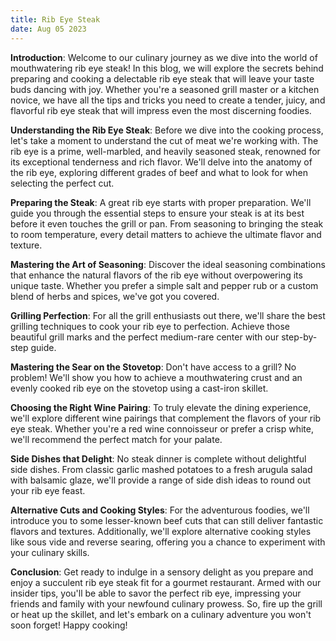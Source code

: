 ```yaml
---
title: Rib Eye Steak
date: Aug 05 2023
---
```


<b>Introduction</b>:
Welcome to our culinary journey as we dive into the world of mouthwatering rib eye steak! In this blog, we will explore the secrets behind preparing and cooking a delectable rib eye steak that will leave your taste buds dancing with joy. Whether you're a seasoned grill master or a kitchen novice, we have all the tips and tricks you need to create a tender, juicy, and flavorful rib eye steak that will impress even the most discerning foodies.

<b>Understanding the Rib Eye Steak</b>:
Before we dive into the cooking process, let's take a moment to understand the cut of meat we're working with. The rib eye is a prime, well-marbled, and heavily seasoned steak, renowned for its exceptional tenderness and rich flavor. We'll delve into the anatomy of the rib eye, exploring different grades of beef and what to look for when selecting the perfect cut.

<b>Preparing the Steak</b>:
A great rib eye starts with proper preparation. We'll guide you through the essential steps to ensure your steak is at its best before it even touches the grill or pan. From seasoning to bringing the steak to room temperature, every detail matters to achieve the ultimate flavor and texture.

<b>Mastering the Art of Seasoning</b>:
Discover the ideal seasoning combinations that enhance the natural flavors of the rib eye without overpowering its unique taste. Whether you prefer a simple salt and pepper rub or a custom blend of herbs and spices, we've got you covered.

<b>Grilling Perfection</b>:
For all the grill enthusiasts out there, we'll share the best grilling techniques to cook your rib eye to perfection. Achieve those beautiful grill marks and the perfect medium-rare center with our step-by-step guide.

<b>Mastering the Sear on the Stovetop</b>:
Don't have access to a grill? No problem! We'll show you how to achieve a mouthwatering crust and an evenly cooked rib eye on the stovetop using a cast-iron skillet.

<b>Choosing the Right Wine Pairing</b>:
To truly elevate the dining experience, we'll explore different wine pairings that complement the flavors of your rib eye steak. Whether you're a red wine connoisseur or prefer a crisp white, we'll recommend the perfect match for your palate.

<b>Side Dishes that Delight</b>:
No steak dinner is complete without delightful side dishes. From classic garlic mashed potatoes to a fresh arugula salad with balsamic glaze, we'll provide a range of side dish ideas to round out your rib eye feast.

<b>Alternative Cuts and Cooking Styles</b>:
For the adventurous foodies, we'll introduce you to some lesser-known beef cuts that can still deliver fantastic flavors and textures. Additionally, we'll explore alternative cooking styles like sous vide and reverse searing, offering you a chance to experiment with your culinary skills.

<b>Conclusion</b>:
Get ready to indulge in a sensory delight as you prepare and enjoy a succulent rib eye steak fit for a gourmet restaurant. Armed with our insider tips, you'll be able to savor the perfect rib eye, impressing your friends and family with your newfound culinary prowess. So, fire up the grill or heat up the skillet, and let's embark on a culinary adventure you won't soon forget! Happy cooking!